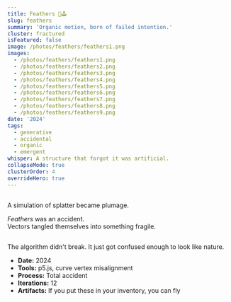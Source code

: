 ```yaml
---
title: Feathers 🎨🕹️
slug: feathers
summary: 'Organic motion, born of failed intention.'
cluster: fractured
isFeatured: false
image: /photos/feathers/feathers1.png
images:
  - /photos/feathers/feathers1.png
  - /photos/feathers/feathers2.png
  - /photos/feathers/feathers3.png
  - /photos/feathers/feathers4.png
  - /photos/feathers/feathers5.png
  - /photos/feathers/feathers6.png
  - /photos/feathers/feathers7.png
  - /photos/feathers/feathers8.png
  - /photos/feathers/feathers9.png
date: '2024'
tags:
  - generative
  - accidental
  - organic
  - emergent
whisper: A structure that forgot it was artificial.
collapseMode: true
clusterOrder: 4
overrideHero: true
---
```



<HeroCarouselBlock
  dotActiveClass="bg-black"
  dotInactiveClass="bg-zinc-300"
/>

<SectionNav />

<h2 id="overview"></h2>
<ProjectOverview>
A simulation of splatter became plumage. 

*Feathers* was an accident.  
Vectors tangled themselves into something fragile.

</ProjectOverview>

<h2 id="control-panel"></h2>
<FeathersPlayground />

<h2 id="gallery"></h2>
<MediaSection title="Aviary" className="!mb-0 !space-y-0">
<div className="grid grid-cols-1 sm:grid-cols-3 gap-2">
  <div className="aspect-square">
    <ZoomImage src="/photos/feathers/feathers1.png" alt="Feathers, Part 1" className="!m-0 w-full h-full object-cover" />
  </div>
  <div className="aspect-square">
    <ZoomImage src="/photos/feathers/feathers2.png" alt="Feathers, Part 2" className="!m-0 w-full h-full object-cover" />
  </div>
  <div className="aspect-square">
    <ZoomImage src="/photos/feathers/feathers3.png" alt="Feathers, Part 3" className="!m-0 w-full h-full object-cover" />
  </div>
  <div className="aspect-square">
    <ZoomImage src="/photos/feathers/feathers4.png" alt="Feathers, Part 4" className="!m-0 w-full h-full object-cover" />
  </div>
  <div className="aspect-square">
    <ZoomImage src="/photos/feathers/feathers5.png" alt="Feathers, Part 5" className="!m-0 w-full h-full object-cover" />
  </div>
  <div className="aspect-square">
    <ZoomImage src="/photos/feathers/feathers6.png" alt="Feathers, Part 6" className="!m-0 w-full h-full object-cover" />
  </div>
  <div className="aspect-square">
    <ZoomImage src="/photos/feathers/feathers7.png" alt="Feathers, Part 7" className="!m-0 w-full h-full object-cover" />
  </div>
  <div className="aspect-square">
    <ZoomImage src="/photos/feathers/feathers8.png" alt="Feathers, Part 8" className="!m-0 w-full h-full object-cover" />
  </div>
  <div className="aspect-square">
    <ZoomImage src="/photos/feathers/feathers9.png" alt="Feathers, Part 9" className="!m-0 w-full h-full object-cover" />
  </div>
</div>
</MediaSection>

<FieldNote>
The algorithm didn't break.  
It just got confused enough to look like nature.
</FieldNote>

<CollapseMetadata>
  <ul>
    <li><strong>Date:</strong> 2024</li>
    <li><strong>Tools:</strong> p5.js, curve vertex misalignment</li>
    <li><strong>Process:</strong> Total accident</li>
    <li><strong>Iterations:</strong> 12</li>
    <li><strong>Artifacts:</strong> If you put these in your inventory, you can fly</li>
  </ul>
</CollapseMetadata>

<CallToAction email="aaron.demby.jones@gmail.com" />
